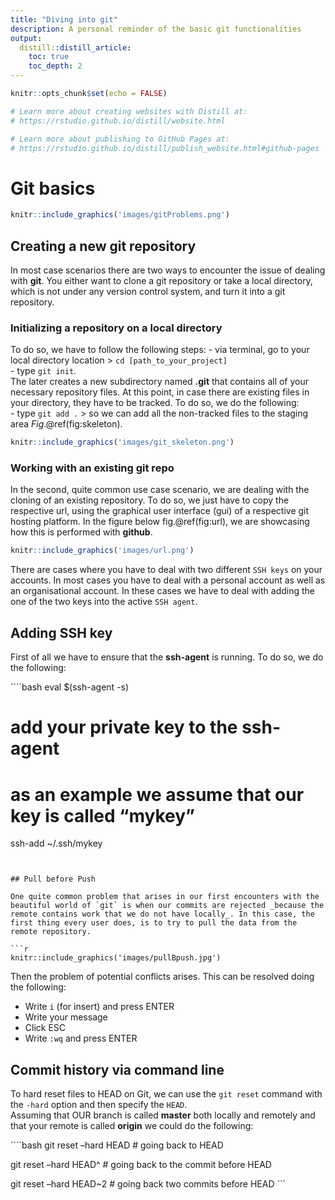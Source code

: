 ```yaml
---
title: "Diving into git"
description: A personal reminder of the basic git functionalities
output:
  distill::distill_article:
    toc: true
    toc_depth: 2
---
```


```r
knitr::opts_chunk$set(echo = FALSE)

# Learn more about creating websites with Distill at:
# https://rstudio.github.io/distill/website.html

# Learn more about publishing to GitHub Pages at:
# https://rstudio.github.io/distill/publish_website.html#github-pages

```

# Git basics

```r
knitr::include_graphics('images/gitProblems.png')
```

## Creating a new git repository

In most case scenarios there are two ways to encounter the issue of dealing with **git**. You either want to clone a git repository or take a local directory, which is not under any version control system, and turn it into a git repository. 

### Initializing a repository on a local directory

To do so, we have to follow the following steps:
- via terminal, go to your local directory location > `cd [path_to_your_project]`  
- type `git init`.  
The later creates a new subdirectory named __.git__ that contains all of your necessary repository files. At this point, in case there are existing files in your directory, they have to be tracked. To do so, we do the following:  
- type `git add .` > so we can add all the non-tracked files to the staging area _Fig_.\@ref(fig:skeleton).

```r
knitr::include_graphics('images/git_skeleton.png')
```

### Working with an existing git repo

In the second, quite common use case scenario, we are dealing with the cloning of an existing repository. To do so, we just have to copy the respective url, using the graphical user interface (gui) of a respective git hosting platform. In the figure below fig.\@ref(fig:url), we are showcasing how this is performed with __github__.

```r
knitr::include_graphics('images/url.png')
```





There are cases where you have to deal with two different `SSH keys` on your accounts. In most cases you have to deal with a personal account as well as an organisational account. In these cases we have to deal with adding the one of the two keys into the active `SSH agent`.


## Adding SSH key

First of all we have to ensure that the **ssh-agent** is running. To do so, we do the following:

````bash
eval $(ssh-agent  -s)

# add your private key to the ssh-agent
# as an example we assume that our key is called "mykey"

ssh-add ~/.ssh/mykey
```


## Pull before Push

One quite common problem that arises in our first encounters with the beautiful world of `git` is when our commits are rejected _because the remote contains work that we do not have locally_. In this case, the first thing every user does, is to try to pull the data from the remote repository.

```r
knitr::include_graphics('images/pullBpush.jpg')
```

Then the problem of potential conflicts arises. This can be resolved doing the following:

- Write `i` (for insert) and press ENTER
- Write your message
- Click ESC
- Write `:wq` and press ENTER


## Commit history via command line

To hard reset files to HEAD on Git, we can use the `git reset` command with the `-hard` option and then specify the `HEAD`.  
Assuming that OUR branch is called **master** both locally and remotely and that your remote is called **origin** we could do the following:


````bash

git reset --hard HEAD # going back to HEAD

git reset --hard HEAD^ # going back to the commit before HEAD

git reset --hard HEAD~2 # going back two commits before HEAD
```




